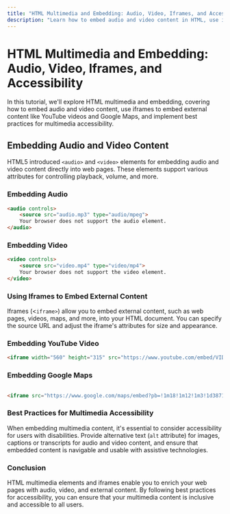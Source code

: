 ```yaml
---
title: "HTML Multimedia and Embedding: Audio, Video, Iframes, and Accessibility"
description: "Learn how to embed audio and video content in HTML, use iframes to embed external content like YouTube videos and Google Maps, and implement best practices for multimedia accessibility."
---
```


# HTML Multimedia and Embedding: Audio, Video, Iframes, and Accessibility

In this tutorial, we'll explore HTML multimedia and embedding, covering how to embed audio and video content, use iframes to embed external content like YouTube videos and Google Maps, and implement best practices for multimedia accessibility.

## Embedding Audio and Video Content

HTML5 introduced `<audio>` and `<video>` elements for embedding audio and video content directly into web pages. These elements support various attributes for controlling playback, volume, and more.

### Embedding Audio

```html
<audio controls>
    <source src="audio.mp3" type="audio/mpeg">
    Your browser does not support the audio element.
</audio>
```

### Embedding Video
```html
<video controls>
    <source src="video.mp4" type="video/mp4">
    Your browser does not support the video element.
</video>
```
### Using Iframes to Embed External Content
Iframes (<`iframe>`) allow you to embed external content, such as web pages, videos, maps, and more, into your HTML document. You can specify the source URL and adjust the iframe's attributes for size and appearance.

### Embedding YouTube Video
```html
<iframe width="560" height="315" src="https://www.youtube.com/embed/VIDEO_ID" frameborder="0" allowfullscreen></iframe>
```
### Embedding Google Maps
```html

<iframe src="https://www.google.com/maps/embed?pb=!1m18!1m12!1m3!1d387116.72033431264!2d-74.25986559735198!3d40.69767000565452!2m3!1f0!2f0!3f0!3m2!1i1024!2i768!4f13.1!3m3!1m2!1s0x89c24fa5d33f083b%3A0xc80b8f06e177fe62!2sNew%20York%2C%20NY!5e0!3m2!1sen!2sus!4v1621437519549!5m2!1sen!2sus" width="600" height="450" style="border:0;" allowfullscreen="" loading="lazy"></iframe>
```
### Best Practices for Multimedia Accessibility

When embedding multimedia content, it's essential to consider accessibility for users with disabilities. Provide alternative text (`alt` attribute) for images, captions or transcripts for audio and video content, and ensure that embedded content is navigable and usable with assistive technologies.

### Conclusion
HTML multimedia elements and iframes enable you to enrich your web pages with audio, video, and external content. By following best practices for accessibility, you can ensure that your multimedia content is inclusive and accessible to all users.
